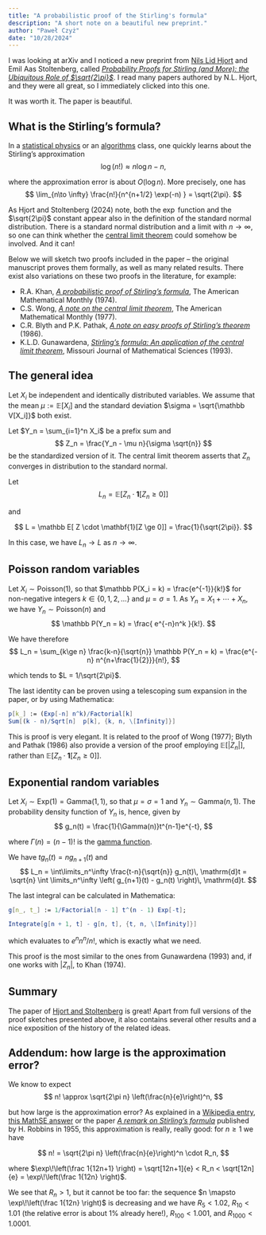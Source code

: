 ```yaml
---
title: "A probabilistic proof of the Stirling's formula"
description: "A short note on a beautiful new preprint."
author: "Paweł Czyż"
date: "10/28/2024"
---
```


I was looking at arXiv and I noticed a new preprint from [Nils Lid Hjort](https://en.wikipedia.org/wiki/Nils_Lid_Hjort) and Emil Aas Stoltenberg, called [*Probability Proofs for Stirling (and More): the Ubiquitous Role of $\sqrt{2\pi}$*](https://arxiv.org/abs/2410.19555).
I read many papers authored by N.L. Hjort, and they were all great, so I immediately clicked into this one.

It was worth it. The paper is beautiful.

## What is the Stirling's formula?

In a [statistical physics](https://arxiv.org/abs/2211.11447) or an [algorithms](https://en.wikipedia.org/wiki/Comparison_sort#Number_of_comparisons_required_to_sort_a_list) class, one quickly learns about the Stirling's approximation
$$
  \log(n!) \approx n \log n - n,
$$

where the approximation error is about $O(\log n)$.
More precisely, one has
$$
 \lim_{n\to \infty} \frac{n!}{n^{n+1/2} \exp(-n) } = \sqrt{2\pi}.
$$

As Hjort and Stoltenberg (2024) note, both the $\exp$ function and the $\sqrt{2\pi}$ constant appear also in the definition of the standard normal distribution.
There is a standard normal distribution and a limit with $n\to \infty$, so one can think whether the [central limit theorem](https://en.wikipedia.org/wiki/Central_limit_theorem) could somehow be involved. And it can!

Below we will sketch two proofs included in the paper – the original manuscript proves them formally, as well as many related results.
There exist also variations on these two proofs in the literature, for example:

  - R.A. Khan, [*A probabilistic proof of Stirling's formula*](https://www.jstor.org/stable/2318999), The American Mathematical Monthly (1974).
  - C.S. Wong, [*A note on the central limit theorem*](https://doi.org/10.1080/00029890.1977.11994391), The American Mathematical Monthly (1977).
  - C.R. Blyth and P.K. Pathak, [*A note on easy proofs of Stirling's theorem*](https://www.jstor.org/stable/2323600) (1986).
  - K.L.D. Gunawardena, [*Stirling's formula: An application of the central limit theorem*](https://doi.org/10.35834/1993/0503107), Missouri Journal of Mathematical Sciences (1993).

## The general idea

Let $X_i$ be independent and identically distributed variables. We assume that the mean $\mu := \mathbb E[X_i]$ and the standard deviation $\sigma = \sqrt{\mathbb V[X_i]}$ both exist. 

Let $Y_n = \sum_{i=1}^n X_i$ be a prefix sum and 
$$
Z_n = \frac{Y_n - \mu n}{\sigma \sqrt{n}}
$$
be the standardized version of it.
The central limit theorem asserts that $Z_n$ converges in distribution to the standard normal.

Let
$$
  L_n = \mathbb E[ Z_n  \cdot \mathbf{1}[Z_n \ge 0]]
$$

and

$$
  L = \mathbb E[ Z  \cdot \mathbf{1}[Z \ge 0]] = \frac{1}{\sqrt{2\pi}}.
$$

In this case, we have $L_n \to L$ as $n\to \infty$.

## Poisson random variables
Let $X_i\sim \mathrm{Poisson}(1)$, so that $\mathbb P(X_i = k) = \frac{e^{-1}}{k!}$ for non-negative integers $k\in \{0, 1, 2, \dotsc\}$ and $\mu = \sigma = 1$.
As $Y_n = X_1 + \cdots + X_n$, we have $Y_n\sim \mathrm{Poisson}(n)$ and 
$$
\mathbb P(Y_n = k) = \frac{ e^{-n}n^k }{k!}.
$$

We have therefore
$$
  L_n = \sum_{k\ge n} \frac{k-n}{\sqrt{n}} \mathbb P(Y_n = k) = \frac{e^{-n} n^{n+\frac{1}{2}}}{n!},
$$

which tends to $L = 1/\sqrt{2\pi}$.

The last identity can be proven using a telescoping sum expansion in the paper, or by using Mathematica:

```Mathematica
p[k_] := (Exp[-n] n^k)/Factorial[k]
Sum[(k - n)/Sqrt[n]  p[k], {k, n, \[Infinity]}]
```

This is proof is very elegant. It is related to the proof of Wong (1977); Blyth and Pathak (1986) also provide a version of the proof employing $\mathbb E[|Z_n|]$, rather than $\mathbb E[Z_n \cdot \mathbf 1[Z_n\ge 0]]$.

## Exponential random variables

Let $X_i \sim \mathrm{Exp}(1) = \mathrm{Gamma}(1, 1)$, so that $\mu = \sigma = 1$ and $Y_n \sim \mathrm{Gamma}(n, 1)$.
The probability density function of $Y_n$ is, hence, given by
$$
  g_n(t) = \frac{1}{\Gamma(n)}t^{n-1}e^{-t},
$$

where $\Gamma(n) = (n-1)!$ is the [gamma function](https://en.wikipedia.org/wiki/Gamma_function).

We have $t g_n(t) = n g_{n+1}(t)$ and
$$
  L_n = \int\limits_n^\infty \frac{t-n}{\sqrt{n}} g_n(t)\, \mathrm{d}t = \sqrt{n} \int \limits_n^\infty \left( g_{n+1}(t) - g_n(t) \right)\, \mathrm{d}t.
$$

The last integral can be calculated in Mathematica:

```Mathematica
g[n_, t_] := 1/Factorial[n - 1] t^(n - 1) Exp[-t];

Integrate[g[n + 1, t] - g[n, t], {t, n, \[Infinity]}]
```

which evaluates to $e^nn^n/n!$, which is exactly what we need.

This proof is the most similar to the ones from Gunawardena (1993) and, if one works with $|Z_n|$, to Khan (1974).

## Summary

The paper of [Hjort and Stoltenberg](https://arxiv.org/abs/2410.19555) is great! 
Apart from full versions of the proof sketches presented above, it also contains several other results and a nice exposition of the history of the related ideas.


## Addendum: how large is the approximation error?

We know to expect
$$
  n! \approx \sqrt{2\pi n} \left(\frac{n}{e}\right)^n,
$$

but how large is the approximation error? As explained in a [Wikipedia entry](https://en.wikipedia.org/wiki/Stirling%27s_approximation#Speed_of_convergence_and_error_estimates), [this MathSE answer](https://math.stackexchange.com/a/1276832/551592) or the paper [*A remark on Stirling's formula*](https://doi.org/10.2307/2308012) published by H. Robbins in 1955, this approximation is really, really good: for $n\ge 1$ we have

$$
  n! = \sqrt{2\pi n} \left(\frac{n}{e}\right)^n \cdot R_n,
$$

where $\exp\!\left(\frac 1{12n+1} \right) = \sqrt[12n+1]{e} < R_n < \sqrt[12n]{e} = \exp\!\left(\frac 1{12n} \right)$.

We see that $R_n > 1$, but it cannot be too far: the sequence $n \mapsto \exp\!\left(\frac 1{12n} \right)$ is decreasing and we have $R_5 < 1.02$, $R_{10} < 1.01$ (the relative error is about 1% already here!), $R_{100} < 1.001$, and $R_{1000} < 1.0001$.
